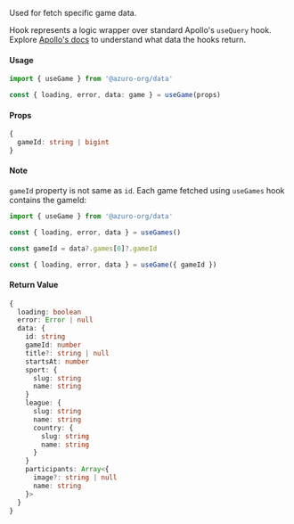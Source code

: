 Used for fetch specific game data.

Hook represents a logic wrapper over standard Apollo's `useQuery` hook. Explore [Apollo's docs](https://www.apollographql.com/docs/react/api/react/hooks#usequery) to understand what data the hooks return.

#### Usage

```ts
import { useGame } from '@azuro-org/data'

const { loading, error, data: game } = useGame(props)
```

#### Props

```ts
{
  gameId: string | bigint
}
```

#### Note

`gameId` property is not same as `id`. Each game fetched using `useGames` hook contains the gameId:

```ts
import { useGame } from '@azuro-org/data'

const { loading, error, data } = useGames()

const gameId = data?.games[0]?.gameId

const { loading, error, data } = useGame({ gameId })
```

#### Return Value
```ts
{ 
  loading: boolean
  error: Error | null
  data: { 
    id: string
    gameId: number
    title?: string | null
    startsAt: number
    sport: { 
      slug: string
      name: string 
    }
    league: {
      slug: string
      name: string
      country: { 
        slug: string
        name: string 
      } 
    }
    participants: Array<{ 
      image?: string | null
      name: string 
    }>
  } 
}
```
